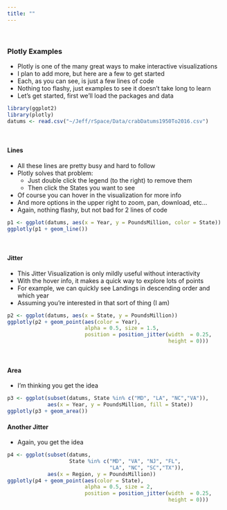 ```yaml
---
title: ""
---
```


<br>

### Plotly Examples
* Plotly is one of the many great ways to make interactive visualizations
* I plan to add more, but here are a few to get started
* Each, as you can see, is just a few lines of code
* Nothing too flashy, just examples to see it doesn't take long to learn
* Let's get started, first we'll load the packages and data

```r
library(ggplot2)
library(plotly)
datums <- read.csv("~/Jeff/rSpace/Data/crabDatums1950To2016.csv")
```

<br>

#### Lines
* All these lines are pretty busy and hard to follow
* Plotly solves that problem:
    * Just double click the legend (to the right) to remove them
    * Then click the States you want to see
* Of course you can hover in the visualization for more info
* And more options in the upper right to zoom, pan, download, etc...
* Again, nothing flashy, but not bad for 2 lines of code

```r
p1 <- ggplot(datums, aes(x = Year, y = PoundsMillion, color = State))
ggplotly(p1 + geom_line())
```

<br>

#### Jitter
* This Jitter Visualization is only mildly useful without interactivity
* With the hover info, it makes a quick way to explore lots of points
* For example, we can quickly see Landings in descending order and which year
* Assuming you're interested in that sort of thing (I am)

```r
p2 <- ggplot(datums, aes(x = State, y = PoundsMillion))
ggplotly(p2 + geom_point(aes(color = Year),
                         alpha = 0.5, size = 1.5,
                         position = position_jitter(width  = 0.25,
                                                    height = 0)))
```

<br>

#### Area
* I'm thinking you get the idea

```r
p3 <- ggplot(subset(datums, State %in% c("MD", "LA", "NC","VA")),
             aes(x = Year, y = PoundsMillion, fill = State))
ggplotly(p3 + geom_area())
```

#### Another Jitter
* Again, you get the idea

```r
p4 <- ggplot(subset(datums,
                    State %in% c("MD", "VA", "NJ", "FL",
                                 "LA", "NC", "SC","TX")),
             aes(x = Region, y = PoundsMillion))
ggplotly(p4 + geom_point(aes(color = State),
                         alpha = 0.5, size = 2,
                         position = position_jitter(width  = 0.25,
                                                    height = 0)))
```



<br>
<br>


